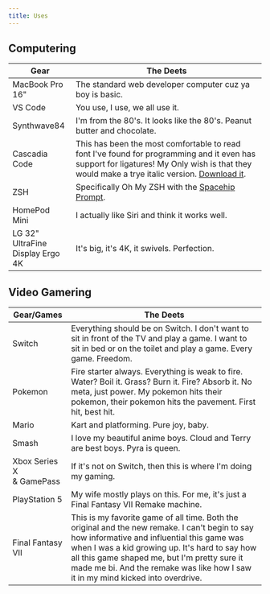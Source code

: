 ```yaml
---
title: Uses
---
```


## Computering

| Gear            | The Deets                                                  |
|-----------------|------------------------------------------------------------|
| MacBook Pro 16" | The standard web developer computer cuz ya boy is basic. |
| VS Code         | You use, I use, we all use it. |
| Synthwave84     | I'm from the 80's. It looks like the 80's. Peanut butter and chocolate. |
| Cascadia Code   | This has been the most comfortable to read font I've found for programming and it even has support for ligatures! My Only wish is that they would make a trye italic version. [Download it](https://github.com/microsoft/cascadia-code). |
| ZSH             | Specifically Oh My ZSH with the [Spacehip Prompt](https://denysdovhan.com/spaceship-prompt/). |
| HomePod Mini    | I actually like Siri and think it works well. |
| LG 32" UltraFine<br />Display Ergo 4K      | It's big, it's 4K, it swivels. Perfection. |



## Video Gamering
| Gear/Games          | The Deets |
|---------------|--|
| Switch        | Everything should be on Switch. I don't want to sit in front of the TV and play a game. I want to sit in bed or on the toilet and play a game. Every game. Freedom. |
| Pokemon       | Fire starter always. Everything is weak to fire. Water? Boil it. Grass? Burn it. Fire? Absorb it. No meta, just power. My pokemon hits their pokemon, their pokemon hits the pavement. First hit, best hit. |
| Mario         | Kart and platforming. Pure joy, baby. |
| Smash         | I love my beautiful anime boys. Cloud and Terry are best boys. Pyra is queen. |
| Xbox Series X<br/>& GamePass | If it's not on Switch, then this is where I'm doing my gaming. |
| PlayStation 5 | My wife mostly plays on this. For me, it's just a Final Fantasy VII Remake machine. |
| Final Fantasy VII         | This is my favorite game of all time. Both the original and the new remake. I can't begin to say how informative and influential this game was when I was a kid growing up. It's hard to say how all this game shaped me, but I'm pretty sure it made me bi. And the remake was like how I saw it in my mind kicked into overdrive. |
